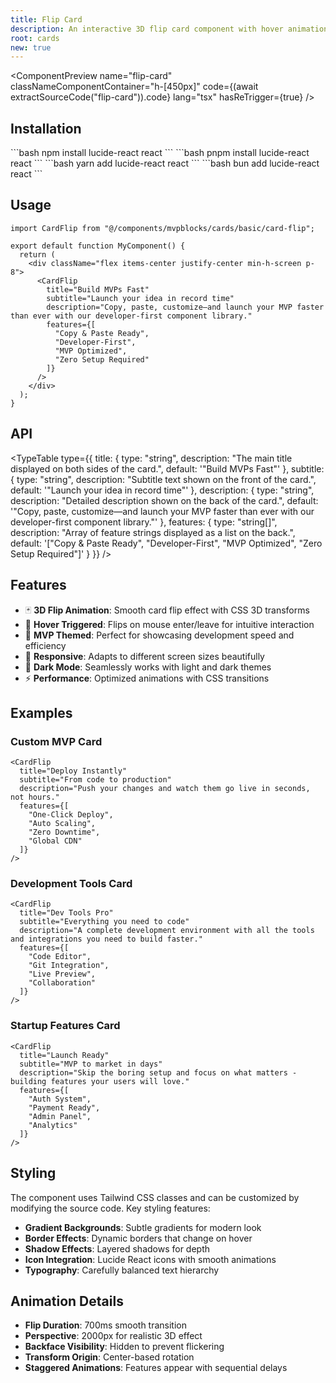 ```yaml
---
title: Flip Card
description: An interactive 3D flip card component with hover animations. Perfect for showcasing MVP features with engaging visual effects and smooth transitions.
root: cards
new: true
---
```



<ComponentPreview
  name="flip-card"
  classNameComponentContainer="h-[450px]"
  code={(await extractSourceCode("flip-card")).code}
  lang="tsx"
  hasReTrigger={true}
/>

## Installation

<Steps>
  <Step>
    <Tabs items={["npm", "pnpm", "yarn", "bun"]}>
      <Tab>
        ```bash
        npm install lucide-react react
        ```
      </Tab>
      <Tab>
        ```bash
        pnpm install lucide-react react
        ```
      </Tab>
      <Tab>
        ```bash
        yarn add lucide-react react
        ```
      </Tab>
      <Tab>
        ```bash
        bun add lucide-react react
        ```
      </Tab>
    </Tabs>
  </Step>
  <Step>
    <ComponentSource
      code={(await extractSourceCode("flip-card")).code}
      className="bg-fd-secondary/50"
    />
  </Step>
</Steps>

## Usage

```tsx
import CardFlip from "@/components/mvpblocks/cards/basic/card-flip";

export default function MyComponent() {
  return (
    <div className="flex items-center justify-center min-h-screen p-8">
      <CardFlip
        title="Build MVPs Fast"
        subtitle="Launch your idea in record time"
        description="Copy, paste, customize—and launch your MVP faster than ever with our developer-first component library."
        features={[
          "Copy & Paste Ready",
          "Developer-First", 
          "MVP Optimized",
          "Zero Setup Required"
        ]}
      />
    </div>
  );
}
```

## API

<TypeTable
  type={{
    title: {
      type: "string",
      description: "The main title displayed on both sides of the card.",
      default: '"Build MVPs Fast"'
    },
    subtitle: {
      type: "string", 
      description: "Subtitle text shown on the front of the card.",
      default: '"Launch your idea in record time"'
    },
    description: {
      type: "string",
      description: "Detailed description shown on the back of the card.",
      default: '"Copy, paste, customize—and launch your MVP faster than ever with our developer-first component library."'
    },
    features: {
      type: "string[]",
      description: "Array of feature strings displayed as a list on the back.",
      default: '["Copy & Paste Ready", "Developer-First", "MVP Optimized", "Zero Setup Required"]'
    }
  }}
/>

## Features

- 🃏 **3D Flip Animation**: Smooth card flip effect with CSS 3D transforms
- 🎯 **Hover Triggered**: Flips on mouse enter/leave for intuitive interaction
- 🚀 **MVP Themed**: Perfect for showcasing development speed and efficiency
- 📱 **Responsive**: Adapts to different screen sizes beautifully
- 🎨 **Dark Mode**: Seamlessly works with light and dark themes
- ⚡ **Performance**: Optimized animations with CSS transitions

## Examples

### Custom MVP Card
```tsx
<CardFlip
  title="Deploy Instantly"
  subtitle="From code to production"
  description="Push your changes and watch them go live in seconds, not hours."
  features={[
    "One-Click Deploy",
    "Auto Scaling",
    "Zero Downtime",
    "Global CDN"
  ]}
/>
```

### Development Tools Card
```tsx
<CardFlip
  title="Dev Tools Pro"
  subtitle="Everything you need to code"
  description="A complete development environment with all the tools and integrations you need to build faster."
  features={[
    "Code Editor",
    "Git Integration", 
    "Live Preview",
    "Collaboration"
  ]}
/>
```

### Startup Features Card
```tsx
<CardFlip
  title="Launch Ready"
  subtitle="MVP to market in days"
  description="Skip the boring setup and focus on what matters - building features your users will love."
  features={[
    "Auth System",
    "Payment Ready",
    "Admin Panel",
    "Analytics"
  ]}
/>
```

## Styling

The component uses Tailwind CSS classes and can be customized by modifying the source code. Key styling features:

- **Gradient Backgrounds**: Subtle gradients for modern look
- **Border Effects**: Dynamic borders that change on hover
- **Shadow Effects**: Layered shadows for depth
- **Icon Integration**: Lucide React icons with smooth animations
- **Typography**: Carefully balanced text hierarchy

## Animation Details

- **Flip Duration**: 700ms smooth transition
- **Perspective**: 2000px for realistic 3D effect
- **Backface Visibility**: Hidden to prevent flickering
- **Transform Origin**: Center-based rotation
- **Staggered Animations**: Features appear with sequential delays